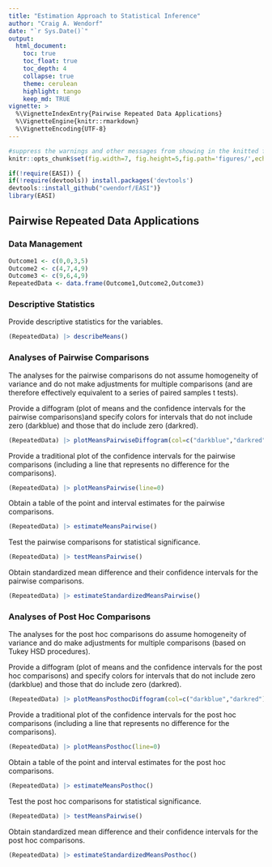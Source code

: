 ```yaml
---
title: "Estimation Approach to Statistical Inference"
author: "Craig A. Wendorf"
date: "`r Sys.Date()`"
output:
  html_document:
    toc: true
    toc_float: true
    toc_depth: 4
    collapse: true
    theme: cerulean
    highlight: tango
    keep_md: TRUE
vignette: >
  %\VignetteIndexEntry{Pairwise Repeated Data Applications}
  %\VignetteEngine{knitr::rmarkdown}
  %\VignetteEncoding{UTF-8}
---
```


```r
#suppress the warnings and other messages from showing in the knitted file.
knitr::opts_chunk$set(fig.width=7, fig.height=5,fig.path='figures/',echo=TRUE,warning=FALSE,message=FALSE)
```

```r
if(!require(EASI)) {
if(!require(devtools)) install.packages('devtools')
devtools::install_github("cwendorf/EASI")}
library(EASI)
```

## Pairwise Repeated Data Applications

### Data Management

```r
Outcome1 <- c(0,0,3,5)
Outcome2 <- c(4,7,4,9)
Outcome3 <- c(9,6,4,9)
RepeatedData <- data.frame(Outcome1,Outcome2,Outcome3)
```

### Descriptive Statistics

Provide descriptive statistics for the variables.
```r
(RepeatedData) |> describeMeans()
```

### Analyses of Pairwise Comparisons

The analyses for the pairwise comparisons do not assume homogeneity of variance and do not make adjustments for multiple comparisons (and are therefore effectively equivalent to a series of paired samples t tests).

Provide a diffogram (plot of means and the confidence intervals for the pairwise comparisons)and specify colors for intervals that do not include zero (darkblue) and those that do include zero (darkred).
```r
(RepeatedData) |> plotMeansPairwiseDiffogram(col=c("darkblue","darkred"))
```

Provide a traditional plot of the confidence intervals for the pairwise comparisons (including a line that represents no difference for the comparisons).
```r
(RepeatedData) |> plotMeansPairwise(line=0)
```

Obtain a table of the point and interval estimates for the pairwise comparisons.
```r
(RepeatedData) |> estimateMeansPairwise()
```
Test the pairwise comparisons for statistical significance.
```r
(RepeatedData) |> testMeansPairwise()
```
Obtain standardized mean difference and their confidence intervals for the pairwise comparisons.
```r
(RepeatedData) |> estimateStandardizedMeansPairwise()
```

### Analyses of Post Hoc Comparisons

The analyses for the post hoc comparisons do assume homogeneity of variance and do make adjustments for multiple comparisons (based on Tukey HSD procedures).

Provide a diffogram (plot of means and the confidence intervals for the post hoc comparisons) and specify colors for intervals that do not include zero (darkblue) and those that do include zero (darkred).
```r
(RepeatedData) |> plotMeansPosthocDiffogram(col=c("darkblue","darkred"))
```

Provide a traditional plot of the confidence intervals for the post hoc comparisons (including a line that represents no difference for the comparisons).
```r
(RepeatedData) |> plotMeansPosthoc(line=0)
```

Obtain a table of the point and interval estimates for the post hoc comparisons.
```r
(RepeatedData) |> estimateMeansPosthoc()
```
Test the post hoc comparisons for statistical significance.
```r
(RepeatedData) |> testMeansPairwise()
```
Obtain standardized mean difference and their confidence intervals for the post hoc comparisons.
```r
(RepeatedData) |> estimateStandardizedMeansPosthoc()
```
